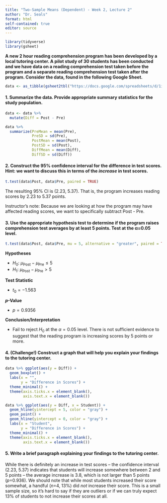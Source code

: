 ```yaml
---
title: "Two-Sample Means (Dependent) - Week 2, Lecture 2"
author: "Dr. Seals"
format: html
self-contained: true
editor: source
---
```


```r
library(tidyverse)
library(gsheet)
```

**A new 2 hour reading comprehension program has been developed by a local tutoring center. A pilot study of 30 students has been conducted and we have data on a reading comprehension test taken before the program and a separate reading comprehension test taken after the program. Consider the data, found in the following Google Sheet.**

```r
data <- as_tibble(gsheet2tbl("https://docs.google.com/spreadsheets/d/1ijxX7c6qcFAw-r_mNSxC-Ps5b5njw-WtE4RcxPTySXU/edit?usp=sharing"))
```

#### 1. Summarize the data. Provide appropriate summary statistics for the study population.

```r
data <- data %>%
  mutate(Diff = Post - Pre)

data %>% 
  summarize(PreMean = mean(Pre),
            PreSD = sd(Pre),
            PostMean = mean(Post),
            PostSD = sd(Post),
            DiffMean = mean(Diff),
            DiffSD = sd(Diff))
```

#### 2. Construct the 95% confidence interval for the difference in test scores. Hint: we want to discuss this in terms of the *increase* in test scores.

```r
t.test(data$Post, data$Pre, paired = TRUE)
```

The resulting 95% CI is (2.23, 5.37). That is, the program increases reading scores by 2.23 to 5.37 points.

Instructor's note: Because we are looking at how the program may have affected reading scores, we want to specifically subtract Post - Pre.

#### 3. Use the appropriate hypothesis test to determine if the program raises comprehension test averages by at least 5 points. Test at the &alpha;=0.05 level.

```r
t.test(data$Post, data$Pre, mu = 5, alternative = "greater", paired = TRUE)
```


**Hypotheses**

-   $H_0: \ \mu_{\text{Post}} - \mu_{\text{Pre}} \le 5$
-   $H_1: \ \mu_{\text{Post}} - \mu_{\text{Pre}} > 5$

**Test Statistic**

-   $t_0 = -1.563$

***p*****-Value**

-   $p = 0.9356$

**Conclusion/Interpretation**

-   Fail to reject $H_0$ at the $\alpha=0.05$ level. There is not sufficient evidence to suggest that the reading program is increasing scores by 5 points or more.

#### 4. (Challenge!) Construct a graph that will help you explain your findings to the tutoring center.

```r
data %>% ggplot(aes(y = Diff)) +
  geom_boxplot() +
  labs(x = "",
       y = "Difference in Scores") +
  theme_minimal() +
  theme(axis.ticks.x = element_blank(),
        axis.text.x = element_blank())

data %>% ggplot(aes(y = Diff, x = Student)) +
  geom_hline(yintercept = 5, color = "gray") +
  geom_point() +
  geom_hline(yintercept = 0, color = "gray") +
  labs(x = "Student",
       y = "Difference in Scores") +
  theme_minimal() + 
  theme(axis.ticks.x = element_blank(),
        axis.text.x = element_blank())
```


#### 5. Write a brief paragraph explaining your findings to the tutoring center. 

While there is definitely an increase in test scores -- the confidence interval (2.23, 5.37) indicates that students will increase somewhere between 2 and 5 points -- the average increase is 3.8, which is not larger than 5 points (*p*=0.936). We should note that while most students increased their score somewhat, a handful (*n*=4, 13%) did *not* increase their score. This is a small sample size, so it's hard to say if they are outliers or if we can truly expect 13% of students to not increase their scores at all. 







